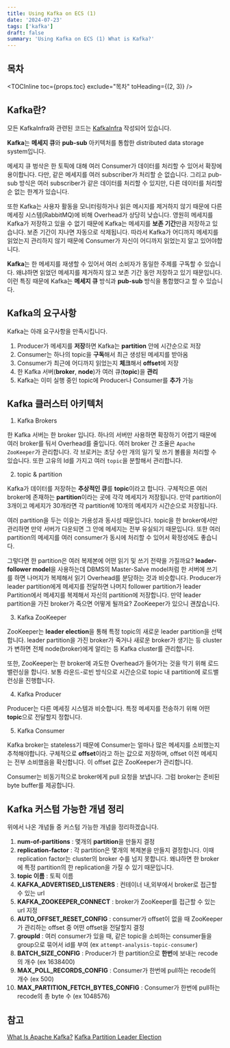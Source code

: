 ```yaml
---
title: Using Kafka on ECS (1)
date: '2024-07-23'
tags: ['kafka']
draft: false
summary: 'Using Kafka on ECS (1) What is Kafka?'
---
```


## 목차

<TOCInline toc={props.toc} exclude="목차" toHeading={(2, 3)} />


## Kafka란?

모든 KafkaInfra와 관련된 코드는 [KafkaInfra](https://github.com/GoungGoung-AI-Math/KafkaInfra) 작성되어 있습니다.

**Kafka**는 **메세지 큐**와 **pub-sub** 아키텍처를 통합한 distributed data storage system입니다.

메세지 큐 벙삭은 한 토픽에 대해 여러 Consumer가 데이터를 처리할 수 있어서 확장에 용이합니다.
다만, 같은 메세지를 여러 subscriber가 처리할 순 없습니다.
그리고 pub-sub 방식은 여러 subscriber가 같은 데이터를 처리할 수 있지만, 다른 데이터를 처리할 순 없는 한계가 있습니다.

또한 Kafka는 사용자 활동을 모니터링하거나 읽은 메시지를 제거하지 않기 때문에 다른 메세징 시스템(RabbitMQ)에 비해 Overhead가 상당히 낮습니다.
영원히 메세지를 Kafka가 저장하고 있을 수 없기 때문에 Kafka는 메세지를 **보존 기간**만큼 저장하고 있습니다. 보존 기간이 지나면 자동으로 삭제됩니다.
따라서 Kafka가 어디까지 메세지를 읽었는지 관리하지 않기 때문에 Consumer가 자신이 어디까지 읽었는지 알고 있어야합니다.

**Kafka**는 한 메세지를 재생할 수 있어서 여러 소비자가 동일한 주제를 구독할 수 있습니다. 
왜냐하면 읽었던 메세지를 제거하지 않고 보존 기간 동안 저장하고 있기 때문입니다. 
이런 특징 때문에 Kafka는 **메세지 큐** 방식과 **pub-sub** 방식을 통합했다고 할 수 있습니다.

## Kafka의 요구사항

Kafka는 아래 요구사항을 만족시킵니다.

1. Producer가 메세지를 **저장**하면 Kafka는 **partition** 안에 시간순으로 저장
2. Consumer는 하나의 topic을 **구독**해서 최근 생성된 메세지를 받아옴
3. Consumer가 최근에 어디까지 읽었는지 **체크**해서 **offset**에 저장
4. 한 Kafka 서버(**broker**, **node**)가 여러 큐(**topic**)을 **관리**
5. Kafka는 이미 실행 중인 topic에 Producer나 Consumer를 **추가** 가능

## Kafka 클러스터 아키텍처

1. Kafka Brokers

한 Kafka 서버는 한 broker 입니다. 하나의 서버만 사용하면 확장하기 어렵기 때문에 여러 broker를 둬서 Overhead를 줄입니다.
여러 broker 간 조율은 `Apache ZooKeeper`가 관리합니다. 각 브로커는 초당 수만 개의 일기 및 쓰기 볼륨을 처리할 수 있습니다.
또한 고유의 Id를 가지고 여러 `topic`을 분할해서 관리합니다. 

2. topic & partition

Kafka가 데이터를 저장하는 **추상적인 큐**를 **topic**이라고 합니다.
구체적으론 여러 broker에 존재하는 **partition**이라는 곳에 각각 메세지가 저장됩니다.
만약 partition이 3개이고 메세지가 30개라면 각 partition에 10개의 메세지가 시간순으로 저장됩니다.

여러 partition을 두는 이유는 가용성과 동시성 때문입니다. topic을 한 broker에서만 관리하면 만약 서버가 다운되면 그 안에 메세지는 전부 유실되기 때문입니다.
또한 여러 partition의 메세지를 여러 consumer가 동시에 처리할 수 있어서 확정성에도 좋습니다.

그렇다면 한 partition은 여러 복제본에 어떤 읽기 및 쓰기 전략을 가질까요?
**leader-follower model**을 사용하는데 DBMS의 Master-Salve model처럼 한 서버에 쓰기를 하면 나머지가 복제해서 읽기 Overhead를 분담하는 것과 비슷합니다.
Producer가 leader partition에게 메세지를 전달하면 나머지 follower partition가 leader Partition에서 메세지를 복제해서 자신의 partition에 저장합니다.
만약 leader partition을 가진 broker가 죽으면 어떻게 될까요? ZooKeeper가 있으니 괜찮습니다.

3. Kafka ZooKeeper

ZooKeeper는 **leader election**을 통해 특정 topic의 새로운 leader partition을 선택합니다.
leader partition을 가진 broker가 죽거나 새로운 broker가 생기는 등 cluster가 변하면 전체 node(broker)에게 알리는 등 Kafka cluster를 관리합니다.

또한, ZooKeeper는 한 broker에 과도한 Overhead가 들어가는 것을 막기 위해 로드밸런싱을 합니다.
보통 라운드-로빈 방식으로 시간순으로 topic 내 partition에 로드밸런싱을 진행합니다.

4. Kafka Producer

Producer는 다른 메세징 시스템과 비슷합니다. 특정 메세지를 전송하기 위해 어떤 **topic**으로 전달할지 정합니다.

5. Kafka Consumer

Kafka broker는 stateless기 때문에 Consumer는 얼마나 많은 메세지를 소비했는지 추척해야합니다.
구체적으로 **offset**이라고 하는 값으로 저장하며, offset 이전 메세지는 전부 소비했음을 확신합니다.
이 offset 값은 ZooKeeper가 관리합니다.

Consumer는 비동기적으로 broker에게 pull 요청을 보냅니다. 그럼 broker는 준비된 byte buffer를 제공합니다.

## Kafka 커스텀 가능한 개념 정리

위에서 나온 개념들 중 커스텀 가능한 개념을 정리하겠습니다.

1. **num-of-partitions** : 몇개의 **partition**을 만들지 결정
2. **replication-factor** : 각 partition은 몇개의 복제본을 만들지 결정합니다. 이때 replication factor는 cluster의 broker 수를 넘지 못합니다. 왜냐하면 한 broker에 특정 partition의 한 replication을 가질 수 있기 때문입니다.
3. **topic 이름** : 토픽 이름
4. **KAFKA_ADVERTISED_LISTENERS** : 컨테이너 내,외부에서 broker로 접근할 수 있는 url
5. **KAFKA_ZOOKEEPER_CONNECT** : broker가 ZooKeeper를 접근할 수 있는 url 지정
6. **AUTO_OFFSET_RESET_CONFIG** : consumer가 offset이 없을 때 ZooKeeper가 관리하는 offset 중 어떤 offset을 전달할지 결정
7. **groupId** : 여러 consumer가 있을 때, 같은 topic을 소비하는 consumer들을 group으로 묶어서 id를 부여 (ex `attempt-analysis-topic-consumer`)
8. **BATCH_SIZE_CONFIG** : Producer가 한 partition으로 **한번**에 보내는 recode의 개수 (ex 1638400)
9. **MAX_POLL_RECORDS_CONFIG** : Consumer가 한번에 pull하는 recode의 개수 (ex 500)
10. **MAX_PARTITION_FETCH_BYTES_CONFIG** : Consumer가 한번에 pull하는 recode의 총 byte 수 (ex 1048576)

## 참고

[What Is Apache Kafka?](https://spiceworks.com/tech/data-management/articles/what-is-kafka/)
[Kafka Partition Leader Election](https://www.linkedin.com/pulse/kafka-partition-leader-election-hanh-ng%C3%B4-te6ic/)